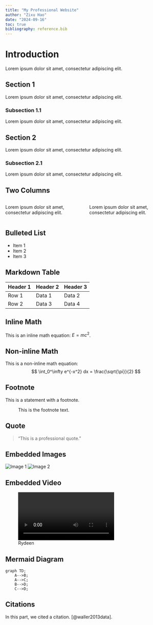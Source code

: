```yaml
---
title: "My Professional Website"
author: "Zixu Hao"
date: "2024-09-16"
toc: true
bibliography: reference.bib
---
```


# Introduction

Lorem ipsum dolor sit amet, consectetur adipiscing elit. 

## Section 1

Lorem ipsum dolor sit amet, consectetur adipiscing elit. 

### Subsection 1.1

Lorem ipsum dolor sit amet, consectetur adipiscing elit. 

## Section 2

Lorem ipsum dolor sit amet, consectetur adipiscing elit. 

### Subsection 2.1

Lorem ipsum dolor sit amet, consectetur adipiscing elit. 

## Two Columns

::: {.columns}
::: {.column width="50%"}
Lorem ipsum dolor sit amet, consectetur adipiscing elit.
:::
::: {.column width="50%"}
Lorem ipsum dolor sit amet, consectetur adipiscing elit.
:::
:::

## Bulleted List

- Item 1
- Item 2
- Item 3

## Markdown Table

| Header 1 | Header 2 | Header 3 |
|----------|----------|----------|
| Row 1    | Data 1   | Data 2   |
| Row 2    | Data 3   | Data 4   |

## Inline Math

This is an inline math equation: $E = mc^2$.

## Non-inline Math

This is a non-inline math equation:
$$
\int_0^\infty e^{-x^2} dx = \frac{\sqrt{\pi}}{2}
$$

## Footnote

This is a statement with a footnote.

: This is the footnote text.

## Quote

> "This is a professional quote."

## Embedded Images

![Image 1](\images\img1.jpg)
![Image 2](\images\img2.jpg)

## Embedded Video

![Rydeen](\images\video1.mp4)

## Mermaid Diagram

```mermaid
graph TD;
    A-->B;
    A-->C;
    B-->D;
    C-->D;
```

## Citations

In this part, we cited a citation. [@waller2013data].
